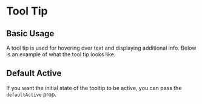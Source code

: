 
<Meta of={TooltipStories} />

# Tool Tip

## Basic Usage

<ArgsTable of={ToolTip} />

A tool tip is used for hovering over text and displaying additional info. Below is an example of what the tool tip looks like.

<Canvas of={TooltipStories.BasicUsage} />

<RenderHtmlMarkup of={TooltipStories.BasicUsage} />

## Default Active

<ArgsTable of={ToolTip} />

If you want the initial state of the tooltip to be active, you can pass the `defaultActive` prop.

<Canvas of={TooltipStories.DefaultActive} />

<RenderHtmlMarkup of={TooltipStories.DefaultActive} />
